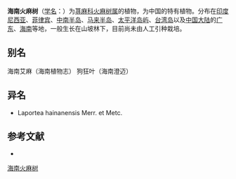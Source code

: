 {{Speciesbox
| name = 海南火麻树
| status = 
| status_system = 
| image = Dendrocnide stimulans (Urticaceae) (8169461423).jpg
| genus = Dendrocnide
| species = stimulans
| authority = (L. f.) Chew
}}

'''海南火麻树'''（[[学名|学名]]：{{lang|la|''Dendrocnide stimulans''}}）为[[荨麻科|荨麻科]][[火麻树属|火麻树属]]的植物，为中国的特有植物。分布在[[印度尼西亚|印度尼西亚]]、[[菲律宾|菲律宾]]、[[中南半岛|中南半岛]]、[[马来半岛|马来半岛]]、[[太平洋岛屿|太平洋岛屿]]、[[台湾岛|台湾岛]]以及[[中国大陆|中国大陆]]的[[广东|广东]]、[[海南|海南]]等地，一般生长在山坡林下，目前尚未由人工引种栽培。

== 别名 ==
海南艾麻（海南植物志） 狗狂叶（海南澄迈）

== 异名 ==
* Laportea hainanensis Merr. et Metc.

== 参考文献 ==
<div class="references-small">
* {{cite web| url =http://www.bioinfo.cn/db05/KmzwSpecies.php?action=view&id=23232| title =海南火麻树| work =《中国高等植物数据库全库》| publisher =中国科学院微生物研究所| author =昆明植物研究所| accessdate =2009-02-26| deadurl =yes| archiveurl =https://web.archive.org/web/20160305105341/http://www.bioinfo.cn/db05/KmzwSpecies.php?action=view&id=23232| archivedate =2016-03-05}}
</div>
{{Taxonbar|from=Q11150024}}

[[Category:火麻树属|海南火麻树]]


{{植物小作品}}